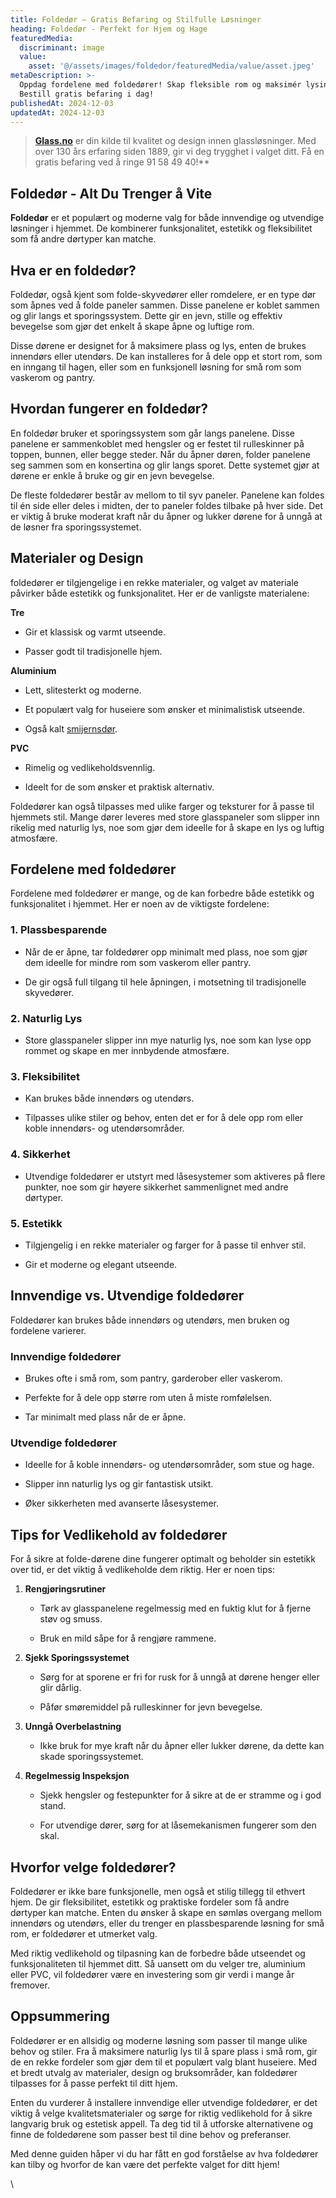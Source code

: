 ```yaml
---
title: Foldedør – Gratis Befaring og Stilfulle Løsninger
heading: Foldedør - Perfekt for Hjem og Hage
featuredMedia:
  discriminant: image
  value:
    asset: '@/assets/images/foldedor/featuredMedia/value/asset.jpeg'
metaDescription: >-
  Oppdag fordelene med foldedører! Skap fleksible rom og maksimér lysinnslipp.
  Bestill gratis befaring i dag!
publishedAt: 2024-12-03
updatedAt: 2024-12-03
---
```

> [**Glass.no**](https://www.glass.no/) er din kilde til kvalitet og design innen glassløsninger. Med over 130 års erfaring siden 1889, gir vi deg trygghet i valget ditt. Få en gratis befaring ved å ringe 91 58 49 40!\*\*

## **Foldedør - Alt Du Trenger å Vite**

**Foldedør** er et populært og moderne valg for både innvendige og utvendige løsninger i hjemmet. De kombinerer funksjonalitet, estetikk og fleksibilitet som få andre dørtyper kan matche.&#x20;

## **Hva er en foldedør?**

Foldedør, også kjent som folde-skyvedører eller romdelere, er en type dør som åpnes ved å folde paneler sammen. Disse panelene er koblet sammen og glir langs et sporingssystem. Dette gir en jevn, stille og effektiv bevegelse som gjør det enkelt å skape åpne og luftige rom.

Disse dørene er designet for å maksimere plass og lys, enten de brukes innendørs eller utendørs. De kan installeres for å dele opp et stort rom, som en inngang til hagen, eller som en funksjonell løsning for små rom som vaskerom og pantry.

## **Hvordan fungerer en foldedør?**

En foldedør bruker et sporingssystem som går langs panelene. Disse panelene er sammenkoblet med hengsler og er festet til rulleskinner på toppen, bunnen, eller begge steder. Når du åpner døren, folder panelene seg sammen som en konsertina og glir langs sporet. Dette systemet gjør at dørene er enkle å bruke og gir en jevn bevegelse.

De fleste foldedører består av mellom to til syv paneler. Panelene kan foldes til én side eller deles i midten, der to paneler foldes tilbake på hver side. Det er viktig å bruke moderat kraft når du åpner og lukker dørene for å unngå at de løsner fra sporingssystemet.

## **Materialer og Design**

foldedører er tilgjengelige i en rekke materialer, og valget av materiale påvirker både estetikk og funksjonalitet. Her er de vanligste materialene:

**Tre**

* Gir et klassisk og varmt utseende.

* Passer godt til tradisjonelle hjem.

**Aluminium**

* Lett, slitesterkt og moderne.

* Et populært valg for huseiere som ønsker et minimalistisk utseende.

* Også kalt [smijernsdør](https://www.glass.no/smijernsdor).

**PVC**

* Rimelig og vedlikeholdsvennlig.

* Ideelt for de som ønsker et praktisk alternativ.

Foldedører kan også tilpasses med ulike farger og teksturer for å passe til hjemmets stil. Mange dører leveres med store glasspaneler som slipper inn rikelig med naturlig lys, noe som gjør dem ideelle for å skape en lys og luftig atmosfære.

## **Fordelene med foldedører**

Fordelene med foldedører er mange, og de kan forbedre både estetikk og funksjonalitet i hjemmet. Her er noen av de viktigste fordelene:

### **1. Plassbesparende**

* Når de er åpne, tar foldedører opp minimalt med plass, noe som gjør dem ideelle for mindre rom som vaskerom eller pantry.

* De gir også full tilgang til hele åpningen, i motsetning til tradisjonelle skyvedører.

### **2. Naturlig Lys**

* Store glasspaneler slipper inn mye naturlig lys, noe som kan lyse opp rommet og skape en mer innbydende atmosfære.

### **3. Fleksibilitet**

* Kan brukes både innendørs og utendørs.

* Tilpasses ulike stiler og behov, enten det er for å dele opp rom eller koble innendørs- og utendørsområder.

### **4. Sikkerhet**

* Utvendige foldedører er utstyrt med låsesystemer som aktiveres på flere punkter, noe som gir høyere sikkerhet sammenlignet med andre dørtyper.

### **5. Estetikk**

* Tilgjengelig i en rekke materialer og farger for å passe til enhver stil.

* Gir et moderne og elegant utseende.

## **Innvendige vs. Utvendige foldedører**

Foldedører kan brukes både innendørs og utendørs, men bruken og fordelene varierer.

### **Innvendige foldedører**

* Brukes ofte i små rom, som pantry, garderober eller vaskerom.

* Perfekte for å dele opp større rom uten å miste romfølelsen.

* Tar minimalt med plass når de er åpne.

### **Utvendige foldedører**

* Ideelle for å koble innendørs- og utendørsområder, som stue og hage.

* Slipper inn naturlig lys og gir fantastisk utsikt.

* Øker sikkerheten med avanserte låsesystemer.

## **Tips for Vedlikehold av foldedører**

For å sikre at folde-dørene dine fungerer optimalt og beholder sin estetikk over tid, er det viktig å vedlikeholde dem riktig. Her er noen tips:

1. **Rengjøringsrutiner**

   * Tørk av glasspanelene regelmessig med en fuktig klut for å fjerne støv og smuss.

   * Bruk en mild såpe for å rengjøre rammene.

2. **Sjekk Sporingssystemet**

   * Sørg for at sporene er fri for rusk for å unngå at dørene henger eller glir dårlig.

   * Påfør smøremiddel på rulleskinner for jevn bevegelse.

3. **Unngå Overbelastning**

   * Ikke bruk for mye kraft når du åpner eller lukker dørene, da dette kan skade sporingssystemet.

4. **Regelmessig Inspeksjon**

   * Sjekk hengsler og festepunkter for å sikre at de er stramme og i god stand.

   * For utvendige dører, sørg for at låsemekanismen fungerer som den skal.

## **Hvorfor velge foldedører?**

Foldedører er ikke bare funksjonelle, men også et stilig tillegg til ethvert hjem. De gir fleksibilitet, estetikk og praktiske fordeler som få andre dørtyper kan matche. Enten du ønsker å skape en sømløs overgang mellom innendørs og utendørs, eller du trenger en plassbesparende løsning for små rom, er foldedører et utmerket valg.

Med riktig vedlikehold og tilpasning kan de forbedre både utseendet og funksjonaliteten til hjemmet ditt. Så uansett om du velger tre, aluminium eller PVC, vil foldedører være en investering som gir verdi i mange år fremover.

## **Oppsummering**

Foldedører er en allsidig og moderne løsning som passer til mange ulike behov og stiler. Fra å maksimere naturlig lys til å spare plass i små rom, gir de en rekke fordeler som gjør dem til et populært valg blant huseiere. Med et bredt utvalg av materialer, design og bruksområder, kan foldedører tilpasses for å passe perfekt til ditt hjem.

Enten du vurderer å installere innvendige eller utvendige foldedører, er det viktig å velge kvalitetsmaterialer og sørge for riktig vedlikehold for å sikre langvarig bruk og estetisk appell. Ta deg tid til å utforske alternativene og finne de foldedørene som passer best til dine behov og preferanser.

Med denne guiden håper vi du har fått en god forståelse av hva foldedører kan tilby og hvorfor de kan være det perfekte valget for ditt hjem!

\\
